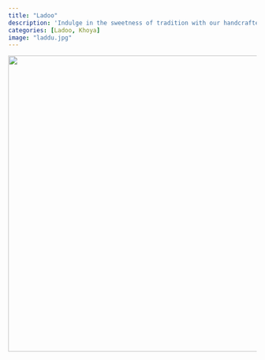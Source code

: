 ```yaml
---
title: "Ladoo"
description: 'Indulge in the sweetness of tradition with our handcrafted ladoos, perfect for every celebration and sweet craving!'
categories: [Ladoo, Khoya]
image: "laddu.jpg"
---
```


![](laddu.jpg){.nolightbox fig-align="center" style="margin-top: 0px; width: 600px; height: auto;"}